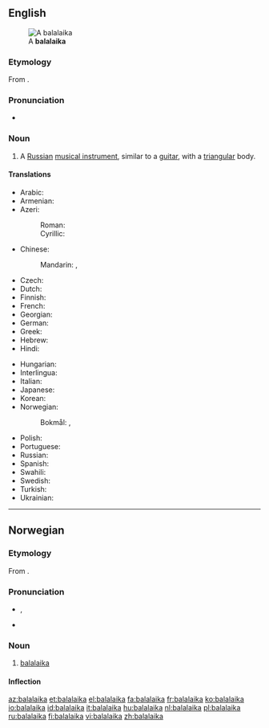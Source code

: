 ==English==
{{wikipedia}}
[[Image:Balalaika (PSF).png|thumb|A '''balalaika''']]

===Etymology===
From {{etyl|ru|en}} {{term|балалайка||tr=balalájka|lang=ru}}.

===Pronunciation===
* {{rhymes|aɪkə}}

===Noun===
{{en-noun}}

# {{musical instruments}} A [[Russian]] [[musical instrument]], similar to a [[guitar]], with a [[triangular]] body.

====Translations====
{{trans-top|russian instrument}}
* Arabic: {{t|ar|بالالايكا|f|tr=balalayka}}
* Armenian: {{t-|hy|բալալայկա|tr=balalayka}}
* Azeri:
*: Roman: {{t-|az|balalayka|xs=Azeri}}
*: Cyrillic: {{t-|az|балалајка|sc=Cyrl|xs=Azeri}}
* Chinese:
*: Mandarin: {{t|cmn|巴拉萊卡琴|sc=Hani}},  {{t|cmn|巴拉莱卡琴|tr=bālāláikǎ-qín|sc=Hani}}
* Czech: {{t+|cs|balalajka|f}}
* Dutch: {{t+|nl|balalaika|f}}
* Finnish: {{t+|fi|balalaikka}}
* French: {{t+|fr|balalaïka|f}}
* Georgian: {{t|ka|ბალალაიკა|tr=balalaika|sc=Geor|xs=Georgian}}
* German: {{t+|de|Balalaika|f}}
* Greek: {{t+|el|μπαλαλάικα|f|tr=balaláika}}
* Hebrew: {{t|he|בללייקה}}
* Hindi: {{t|hi|बालालय्का|tr=bālālaykā|xs=Hindi}}
{{trans-mid}}
* Hungarian: {{t+|hu|balalajka}}
* Interlingua: {{t-|ia|balalaika|xs=Interlingua}}
* Italian: {{t+|it|balalaika|f}}
* Japanese: {{t-|ja|バラライカ|tr=bararaika}}
* Korean: {{t|ko|발랄라이카|tr=ballallaika|sc=Hang}}
* Norwegian:
*: Bokmål: {{t|nb|balalaika|m}}, {{t|nb|balalaika|m}}
* Polish: {{t+|pl|bałałajka|f}}
* Portuguese: {{t-|pt|balalaika|f}}
* Russian: {{t+|ru|балалайка|f|tr=balalájka}}
* Spanish: {{t-|es|balalaica|f}}
* Swahili: {{t|sw|balalaika}}
* Swedish: {{t+|sv|balalajka|c}}
* Turkish: {{t+|tr|balalayka}}
* Ukrainian: {{t+|uk|балалайка|f|tr=balalájka|xs=Ukrainian}}
{{trans-bottom}}

----

==Norwegian==

===Etymology===
From {{etyl|ru|no}} {{term|балалайка|lang=ru}}.

===Pronunciation===
* {{IPA|/bɑlɑlɑjkɑ/|lang=no}}, {{X-SAMPA|/bAlAlAjkA/|lang=no}}
* {{rhymes|ɑ|lang=no}}

===Noun===
{{head|no|noun|g=m}}

# [[#English|balalaika]]

====Inflection====
{{no-noun-infl|nb-class=m1|nn-class=irreg
| nn-g = m
| nn-ds = balalaikaen
| nn-ip = balalaikaer
| nn-dp = balalaikaene
}}

[[az:balalaika]]
[[et:balalaika]]
[[el:balalaika]]
[[fa:balalaika]]
[[fr:balalaika]]
[[ko:balalaika]]
[[io:balalaika]]
[[id:balalaika]]
[[it:balalaika]]
[[hu:balalaika]]
[[nl:balalaika]]
[[pl:balalaika]]
[[ru:balalaika]]
[[fi:balalaika]]
[[vi:balalaika]]
[[zh:balalaika]]